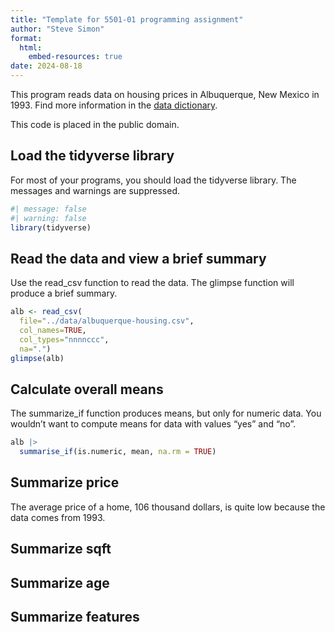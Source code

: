 ```yaml
---
title: "Template for 5501-01 programming assignment"
author: "Steve Simon"
format: 
  html:
    embed-resources: true
date: 2024-08-18
---
```


This program reads data on housing prices in Albuquerque, New Mexico in 1993. Find more information in the [data dictionary][dd].

[dd]: https://github.com/pmean/datasets/blob/master/albuquerque-housing.yaml

This code is placed in the public domain.

## Load the tidyverse library

For most of your programs, you should load the tidyverse library. The messages and warnings are suppressed.

```r
#| message: false
#| warning: false
library(tidyverse)
```

## Read the data and view a brief summary

Use the read_csv function to read the data. The glimpse function will produce a brief summary.

```r
alb <- read_csv(
  file="../data/albuquerque-housing.csv",
  col_names=TRUE,
  col_types="nnnnccc",
  na=".")
glimpse(alb)
```

## Calculate overall means

The summarize_if function produces means, but only for numeric data. You wouldn't want to compute means for data with values "yes" and "no".

```r
alb |>
  summarise_if(is.numeric, mean, na.rm = TRUE)
```

## Summarize price

The average price of a home, 106 thousand dollars, is quite low because the data comes from 1993.

## Summarize sqft

## Summarize age

## Summarize features


